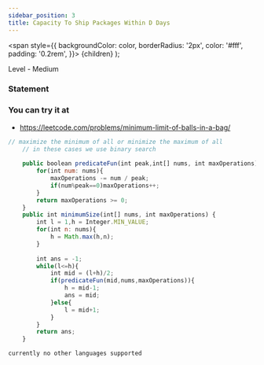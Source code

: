 ```yaml
---
sidebar_position: 3
title: Capacity To Ship Packages Within D Days 
---
```



  <span
    style={{
      backgroundColor: color,
      borderRadius: '2px',
      color: '#fff',
      padding: '0.2rem',
    }}>
    {children}
  </span>
);

Level - <Highlight color="#fece2f">Medium</Highlight>

### Statement

>

### You can try it at

- https://leetcode.com/problems/minimum-limit-of-balls-in-a-bag/

<Tabs>
<TabItem value="java" label="Java">

```js
// maximize the minimum of all or minimize the maximum of all
    // in these cases we use binary search
    
    public boolean predicateFun(int peak,int[] nums, int maxOperations){
        for(int num: nums){
            maxOperations -= num / peak;
            if(num%peak==0)maxOperations++;
        }
        return maxOperations >= 0;
    }
    public int minimumSize(int[] nums, int maxOperations) {
        int l = 1,h = Integer.MIN_VALUE;
        for(int n: nums){
            h = Math.max(h,n);
        }
        
        int ans = -1;
        while(l<=h){
            int mid = (l+h)/2;
            if(predicateFun(mid,nums,maxOperations)){
                h = mid-1;
                ans = mid;
            }else{
                l = mid+1;
            }
        }
        return ans;
    }

```

</TabItem>

<TabItem value="other" label="Other">

```
currently no other languages supported
```

</TabItem>

</Tabs>